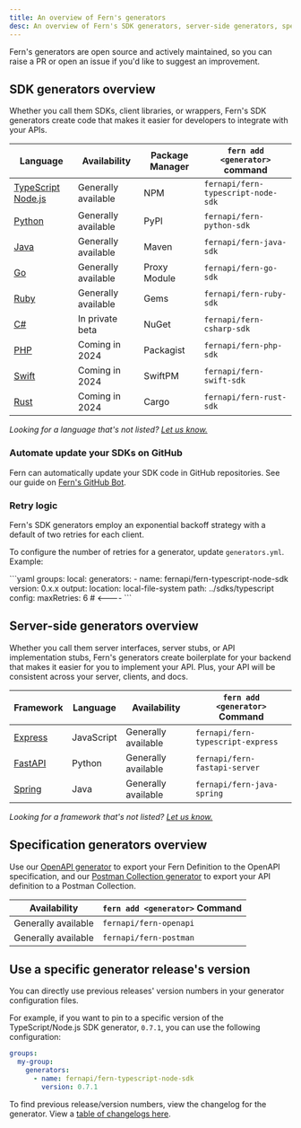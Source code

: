 ---
title: An overview of Fern's generators
desc: An overview of Fern's SDK generators, server-side generators, specification (Postman and OpenAPI) generators, retry logic, and using specific versions.
---

Fern's generators are open source and actively maintained, so you can raise a PR or open an issue if you'd like to suggest an improvement.

## SDK generators overview

Whether you call them SDKs, client libraries, or wrappers, Fern's SDK generators create code that makes it easier for developers to integrate with your APIs. 

| Language                                                       | Availability          | Package Manager | `fern add <generator>` command        |
| -------------------------------------------------------------- | --------------------- | --------------- | ------------------------------------- |
| [TypeScript Node.js](/sdks/sdk-generators/typescript)    | Generally available   | NPM             | `fernapi/fern-typescript-node-sdk`    |
| [Python](/sdks/sdk-generators/python)                    | Generally available   | PyPI            | `fernapi/fern-python-sdk`             |
| [Java](/sdks/sdk-generators/java)                        | Generally available   | Maven           | `fernapi/fern-java-sdk`               |
| [Go](/sdks/sdk-generators/go)                            | Generally available   | Proxy Module    | `fernapi/fern-go-sdk`                 |
| [Ruby](/sdks/sdk-generators/ruby)                        | Generally available   | Gems            | `fernapi/fern-ruby-sdk`               |
| [C#](/sdks/sdk-generators/csharp)                        | In private beta       | NuGet           | `fernapi/fern-csharp-sdk`             |
| [PHP](/sdks/sdk-generators/php)                          | Coming in 2024        | Packagist       | `fernapi/fern-php-sdk`                |
| [Swift](/sdks/sdk-generators/swift)                      | Coming in 2024        | SwiftPM         | `fernapi/fern-swift-sdk`              |
| [Rust](/sdks/sdk-generators/rust)                        | Coming in 2024        | Cargo           | `fernapi/fern-rust-sdk`               |


_Looking for a language that's not listed? [Let us know.](https://github.com/fern-api/fern/issues/new?title=%5BLanguage%20Request%5D%20)_

### Automate update your SDKs on GitHub

Fern can automatically update your SDK code in GitHub repositories. See our guide on [Fern's GitHub Bot](/sdks/guides/github-bot).

### Retry logic

Fern's SDK generators employ an exponential backoff strategy with a default of two retries for each client.

To configure the number of retries for a generator, update `generators.yml`. Example:

<CodeBlock title='generators.yml'>
```yaml
groups:
  local:
    generators:
      - name: fernapi/fern-typescript-node-sdk
        version: 0.x.x
        output:
          location: local-file-system
          path: ../sdks/typescript
        config:
          maxRetries: 6 # <----
```
</CodeBlock>

## Server-side generators overview

Whether you call them server interfaces, server stubs, or API implementation stubs, Fern's generators create boilerplate for your backend that makes it easier for you to implement your API. Plus, your API will be consistent across your server, clients, and docs.

| Framework                                                              | Language   | Availability        | `fern add <generator>` Command    |
| ---------------------------------------------------------------------- | ---------- | ------------------- | --------------------------------- |
| [Express](/sdks/other-generators/server-side/express)            | JavaScript | Generally available | `fernapi/fern-typescript-express` |
| [FastAPI](/sdks/other-generators/server-side/fastapi)            | Python     | Generally available | `fernapi/fern-fastapi-server`     |
| [Spring](/sdks/other-generators/server-side/spring)              | Java       | Generally available | `fernapi/fern-java-spring`        |

_Looking for a framework that's not listed? [Let us know.](https://github.com/fern-api/fern/issues/new?title=%5BFramework%20Request%5D%20)_

## Specification generators overview

Use our [OpenAPI generator](/sdks/other-generators/spec/openapi) to export your Fern Definition to the OpenAPI specification, and our [Postman Collection generator](/sdks/other-generators/spec/postman) to export your API definition to a Postman Collection. 

| Availability        | `fern add <generator>` Command |
| ------------------- | ------------------------------ |
| Generally available | `fernapi/fern-openapi`         |
| Generally available | `fernapi/fern-postman`         |

## Use a specific generator release's version

You can directly use previous releases' version numbers in your generator configuration files.

For example, if you want to pin to a specific version of the TypeScript/Node.js SDK generator, `0.7.1`, you can use the following configuration:

```yaml
groups:
  my-group:
    generators:
      - name: fernapi/fern-typescript-node-sdk
        version: 0.7.1
```

To find previous release/version numbers, view the changelog for the generator. View a [table of changelogs here](https://github.com/fern-api/fern?tab=readme-ov-file#sdk-generators).
